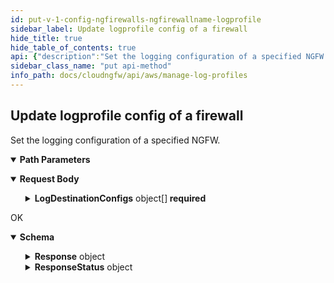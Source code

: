 ```yaml
---
id: put-v-1-config-ngfirewalls-ngfirewallname-logprofile
sidebar_label: Update logprofile config of a firewall
hide_title: true
hide_table_of_contents: true
api: {"description":"Set the logging configuration of a specified NGFW.  \n","operationId":"put-v1-config-ngfirewalls-ngfirewallname-logprofile","parameters":[{"description":"The name of the NGFW.\n","in":"path","name":"ngfirewallname","required":true,"schema":{"type":"string"}}],"requestBody":{"content":{"application/json":{"schema":{"additionalProperties":false,"properties":{"AccountId":{"description":"The unique ID of the account.\n","title":"Accountid","type":"string"},"LogDestinationConfigs":{"description":"Logging configuration of the NGFW.\n","items":{"additionalProperties":false,"properties":{"LogDestination":{"description":"The log destination details. Valid values are names of:  \n* CloudWatch log group—`LogDestination`:`panw-log-group`\n* Kinesis Data Firehose delivery stream—`LogDestination`:`panw-delivery-stream`\n* Amazon S3 bucket—`LogDestination`:`PANW-BUCKET`\n","title":"Logdestination","type":"string"},"LogDestinationType":{"description":"Specifies the type of log destination. The valid values are `S3`, `CloudWatchLogs`, `KinesisDataFirehose`.\n","title":"Logdestinationtype","type":"string"},"LogType":{"description":"Specifies the type of logs. The valid values are `TRAFFIC`, `THREAT`, `DESCRYPTION`.\n","title":"Logtype","type":"string"}},"required":["LogDestination","LogDestinationType","LogType"],"title":"LogProfileConfig","type":"object"},"title":"Logdestinationconfigs","type":"array"}},"required":["LogDestinationConfigs"],"title":"UpdateFWResourceLogProfileRequest","type":"object"}}}},"responses":{"200":{"content":{"application/json":{"schema":{"additionalProperties":false,"properties":{"Response":{"properties":{"FirewallName":{"description":"Name of the NGFW.\n","title":"Firewallname","type":"string"},"LogDestinationConfigs":{"description":"Logging configuration of the NGFW.\n","items":{"additionalProperties":false,"properties":{"LogDestination":{"description":"The log destination details. Valid values are names of:  \n* CloudWatch log group—`LogDestination`:`panw-log-group`\n* Kinesis Data Firehose delivery stream—`LogDestination`:`panw-delivery-stream`\n* Amazon S3 bucket—`LogDestination`:`PANW-BUCKET`\n","title":"Logdestination","type":"string"},"LogDestinationType":{"description":"Specifies the type of log destination. The valid values are `S3`, `CloudWatchLogs`, `KinesisDataFirehose`.\n","title":"Logdestinationtype","type":"string"},"LogType":{"description":"Specifies the type of logs. The valid values are `TRAFFIC`, `THREAT`, `DESCRYPTION`.\n","title":"Logtype","type":"string"}},"required":["LogDestination","LogDestinationType","LogType"],"title":"LogProfileConfig","type":"object"},"title":"Logdestinationconfigs","type":"array"}},"title":"ResponseData","type":"object"},"ResponseStatus":{"additionalProperties":false,"properties":{"ErrorCode":{"default":0,"description":"Default value of a successful response is 0. Any other number indicates an error code.\n","title":"Errorcode","type":"integer"},"Reason":{"description":"The error description.\n","title":"Reason","type":"string"}},"title":"Result","type":"object"}},"title":"UpdateFWResourceLogProfileResponse","type":"object"}}},"description":"OK"}},"tags":["ManageLogProfiles"],"method":"put","path":"/v1/config/ngfirewalls/{ngfirewallname}/logprofile","servers":[{"url":"https://api.us-east-1.aws.cloudngfw.paloaltonetworks.com"}],"jsonRequestBodyExample":{"AccountId":"string","LogDestinationConfigs":[{"LogDestination":"string","LogDestinationType":"string","LogType":"string"}]},"info":{"contact":{},"description":"Log entries contain properties, activities, or behaviors associated with the logged event, such as the application type or the IP address of an attacker.  \n\nCloud NGFW can captures threat, traffic, and decryption profiles. For more information, see [Configure logging for Cloud NGFW on AWS](https://docs.paloaltonetworks.com/cloud-ngfw/aws/cloud-ngfw-on-aws/create-cloud-ngfw-instances-and-endpoints/configure-logging-for-the-cloud-ngfw-on-aws).\n","title":"Manage Log Profiles","version":"1.0.0"},"postman":{"name":"Update logprofile config of a firewall","description":{"content":"Set the logging configuration of a specified NGFW.  \n","type":"text/plain"},"url":{"path":["v1","config","ngfirewalls",":ngfirewallname","logprofile"],"host":["{{baseUrl}}"],"query":[],"variable":[{"disabled":false,"description":{"content":"(Required) The name of the NGFW.\n","type":"text/plain"},"type":"any","value":"","key":"ngfirewallname"}]},"header":[{"key":"Content-Type","value":"application/json"},{"key":"Accept","value":"application/json"}],"method":"PUT","body":{"mode":"raw","raw":"\"\"","options":{"raw":{"language":"json"}}}}}
sidebar_class_name: "put api-method"
info_path: docs/cloudngfw/api/aws/manage-log-profiles
---
```



## Update logprofile config of a firewall



Set the logging configuration of a specified NGFW.  


<details style={{"marginBottom":"1rem"}} data-collapsed={false} open={true}><summary style={{}}><strong>Path Parameters</strong></summary><div><ul><ParamsItem className={"paramsItem"} param={{"description":"The name of the NGFW.\n","in":"path","name":"ngfirewallname","required":true,"schema":{"type":"string"}}}></ParamsItem></ul></div></details><MimeTabs><TabItem label={"application/json"} value={"application/json-schema"}><details style={{}} data-collapsed={false} open={true}><summary style={{"textAlign":"left"}}><strong>Request Body</strong></summary><div style={{"textAlign":"left","marginLeft":"1rem"}}></div><ul style={{"marginLeft":"1rem"}}><SchemaItem collapsible={false} name={"AccountId"} required={false} schemaDescription={"The unique ID of the account.\n"} schemaName={"Accountid"} qualifierMessage={undefined} defaultValue={undefined}></SchemaItem><SchemaItem collapsible={true} className={"schemaItem"}><details style={{}}><summary style={{}}><strong>LogDestinationConfigs</strong><span style={{"opacity":"0.6"}}> object[]</span><strong style={{"fontSize":"var(--ifm-code-font-size)","color":"var(--openapi-required)"}}> required</strong></summary><div style={{"marginLeft":"1rem"}}><div style={{"marginTop":".5rem","marginBottom":".5rem"}}>

Logging configuration of the NGFW.


</div><SchemaItem collapsible={false} name={"LogDestination"} required={true} schemaDescription={"The log destination details. Valid values are names of:  \n* CloudWatch log group—`LogDestination`:`panw-log-group`\n* Kinesis Data Firehose delivery stream—`LogDestination`:`panw-delivery-stream`\n* Amazon S3 bucket—`LogDestination`:`PANW-BUCKET`\n"} schemaName={"Logdestination"} qualifierMessage={undefined} defaultValue={undefined}></SchemaItem><SchemaItem collapsible={false} name={"LogDestinationType"} required={true} schemaDescription={"Specifies the type of log destination. The valid values are `S3`, `CloudWatchLogs`, `KinesisDataFirehose`.\n"} schemaName={"Logdestinationtype"} qualifierMessage={undefined} defaultValue={undefined}></SchemaItem><SchemaItem collapsible={false} name={"LogType"} required={true} schemaDescription={"Specifies the type of logs. The valid values are `TRAFFIC`, `THREAT`, `DESCRYPTION`.\n"} schemaName={"Logtype"} qualifierMessage={undefined} defaultValue={undefined}></SchemaItem></div></details></SchemaItem></ul></details></TabItem></MimeTabs><div><ApiTabs><TabItem label={"200"} value={"200"}><div>

OK

</div><div><MimeTabs groupId={"mime-type"}><TabItem label={"application/json"} value={"application/json"}><SchemaTabs groupId={"schema-tabs"}><TabItem label={"Schema"} value={"Schema"}><details style={{}} data-collapsed={false} open={true}><summary style={{"textAlign":"left"}}><strong>Schema</strong></summary><div style={{"textAlign":"left","marginLeft":"1rem"}}></div><ul style={{"marginLeft":"1rem"}}><SchemaItem collapsible={true} className={"schemaItem"}><details style={{}}><summary style={{}}><strong>Response</strong><span style={{"opacity":"0.6"}}> object</span></summary><div style={{"marginLeft":"1rem"}}><SchemaItem collapsible={false} name={"FirewallName"} required={false} schemaDescription={"Name of the NGFW.\n"} schemaName={"Firewallname"} qualifierMessage={undefined} defaultValue={undefined}></SchemaItem><SchemaItem collapsible={true} className={"schemaItem"}><details style={{}}><summary style={{}}><strong>LogDestinationConfigs</strong><span style={{"opacity":"0.6"}}> object[]</span></summary><div style={{"marginLeft":"1rem"}}><div style={{"marginTop":".5rem","marginBottom":".5rem"}}>

Logging configuration of the NGFW.


</div><SchemaItem collapsible={false} name={"LogDestination"} required={false} schemaDescription={"The log destination details. Valid values are names of:  \n* CloudWatch log group—`LogDestination`:`panw-log-group`\n* Kinesis Data Firehose delivery stream—`LogDestination`:`panw-delivery-stream`\n* Amazon S3 bucket—`LogDestination`:`PANW-BUCKET`\n"} schemaName={"Logdestination"} qualifierMessage={undefined} defaultValue={undefined}></SchemaItem><SchemaItem collapsible={false} name={"LogDestinationType"} required={false} schemaDescription={"Specifies the type of log destination. The valid values are `S3`, `CloudWatchLogs`, `KinesisDataFirehose`.\n"} schemaName={"Logdestinationtype"} qualifierMessage={undefined} defaultValue={undefined}></SchemaItem><SchemaItem collapsible={false} name={"LogType"} required={false} schemaDescription={"Specifies the type of logs. The valid values are `TRAFFIC`, `THREAT`, `DESCRYPTION`.\n"} schemaName={"Logtype"} qualifierMessage={undefined} defaultValue={undefined}></SchemaItem></div></details></SchemaItem></div></details></SchemaItem><SchemaItem collapsible={true} className={"schemaItem"}><details style={{}}><summary style={{}}><strong>ResponseStatus</strong><span style={{"opacity":"0.6"}}> object</span></summary><div style={{"marginLeft":"1rem"}}><SchemaItem collapsible={false} name={"ErrorCode"} required={false} schemaDescription={"Default value of a successful response is 0. Any other number indicates an error code.\n"} schemaName={"Errorcode"} qualifierMessage={undefined} defaultValue={0}></SchemaItem><SchemaItem collapsible={false} name={"Reason"} required={false} schemaDescription={"The error description.\n"} schemaName={"Reason"} qualifierMessage={undefined} defaultValue={undefined}></SchemaItem></div></details></SchemaItem></ul></details></TabItem><TabItem label={"Example (from schema)"} value={"Example (from schema)"}><ResponseSamples responseExample={"{\n  \"Response\": {\n    \"FirewallName\": \"string\",\n    \"LogDestinationConfigs\": [\n      {\n        \"LogDestination\": \"string\",\n        \"LogDestinationType\": \"string\",\n        \"LogType\": \"string\"\n      }\n    ]\n  },\n  \"ResponseStatus\": {\n    \"ErrorCode\": 0,\n    \"Reason\": \"string\"\n  }\n}"} language={"json"}></ResponseSamples></TabItem></SchemaTabs></TabItem></MimeTabs></div></TabItem></ApiTabs></div>
      